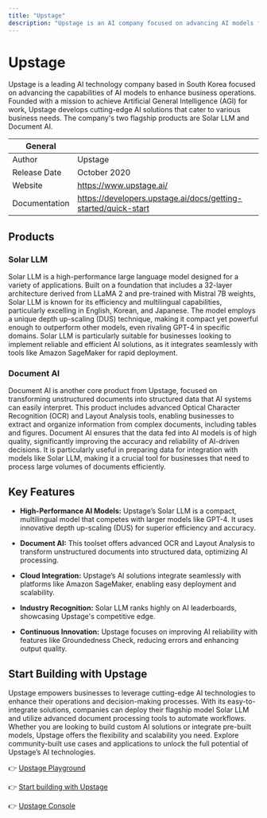 ```yaml
---
title: "Upstage"
description: "Upstage is an AI company focused on advancing AI models for business operations, aiming for AGI. Their flagship products include Solar LLM and Document AI, designed for efficiency and data transformation."
---
```


# Upstage
Upstage is a leading AI technology company based in South Korea focused on advancing the capabilities of AI models to enhance business operations. Founded with a mission to achieve Artificial General Intelligence (AGI) for work, Upstage develops cutting-edge AI solutions that cater to various business needs. The company's two flagship products are Solar LLM and Document AI.

| General  |  |
| --- | --- |
| Author | Upstage |
| Release Date | October 2020 |
| Website | https://www.upstage.ai/ |
| Documentation | https://developers.upstage.ai/docs/getting-started/quick-start |

## Products

### Solar LLM
Solar LLM is a high-performance large language model designed for a variety of applications. Built on a foundation that includes a 32-layer architecture derived from LLaMA 2 and pre-trained with Mistral 7B weights, Solar LLM is known for its efficiency and multilingual capabilities, particularly excelling in English, Korean, and Japanese. The model employs a unique depth up-scaling (DUS) technique, making it compact yet powerful enough to outperform other models, even rivaling GPT-4 in specific domains. Solar LLM is particularly suitable for businesses looking to implement reliable and efficient AI solutions, as it integrates seamlessly with tools like Amazon SageMaker for rapid deployment.

### Document AI
Document AI is another core product from Upstage, focused on transforming unstructured documents into structured data that AI systems can easily interpret. This product includes advanced Optical Character Recognition (OCR) and Layout Analysis tools, enabling businesses to extract and organize information from complex documents, including tables and figures. Document AI ensures that the data fed into AI models is of high quality, significantly improving the accuracy and reliability of AI-driven decisions. It is particularly useful in preparing data for integration with models like Solar LLM, making it a crucial tool for businesses that need to process large volumes of documents efficiently.

## Key Features
- **High-Performance AI Models:** Upstage’s Solar LLM is a compact, multilingual model that competes with larger models like GPT-4. It uses innovative depth up-scaling (DUS) for superior efficiency and accuracy​.

- **Document AI:** This toolset offers advanced OCR and Layout Analysis to transform unstructured documents into structured data, optimizing AI processing​.

- **Cloud Integration:** Upstage’s AI solutions integrate seamlessly with platforms like Amazon SageMaker, enabling easy deployment and scalability​.

- **Industry Recognition:** Solar LLM ranks highly on AI leaderboards, showcasing Upstage's competitive edge​.

- **Continuous Innovation:** Upstage focuses on improving AI reliability with features like Groundedness Check, reducing errors and enhancing output quality​.

## Start Building with Upstage
Upstage empowers businesses to leverage cutting-edge AI technologies to enhance their operations and decision-making processes. With its easy-to-integrate solutions, companies can deploy their flagship model Solar LLM and utilize advanced document processing tools to automate workflows. Whether you are looking to build custom AI solutions or integrate pre-built models, Upstage offers the flexibility and scalability you need. Explore community-built use cases and applications to unlock the full potential of Upstage’s AI technologies.

👉 [Upstage Playground](https://console.upstage.ai/playground)

👉 [Start building with Upstage](https://developers.upstage.ai/docs/getting-started/quick-start)

👉 [Upstage Console](https://console.upstage.ai/home)



